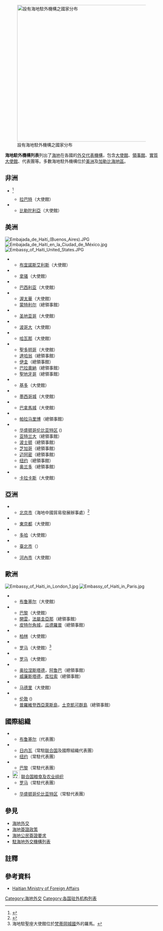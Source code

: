 {{NoteTA|G1=地名}}
[[Image:Diplomatic missions of Haiti.png|thumb|right|450px|設有海地駐外機構之國家分布
{{legend|red|海地}}
{{legend|#002fa7|設有海地駐外機構之國家}}
{{legend|#709ad1|設有海地實質駐外機構之國家}}
]]

'''海地駐外機構列表'''列出了[[海地|海地]]在各國的[[外交代表機構|外交代表機構]]，包含[[大使館|大使館]]、[[領事館|領事館]]、[[實質大使館|實質大使館]]、代表團等。多數海地駐外機構位於[[美洲|美洲]]及[[加勒比海地區|加勒比海地區]]。

==非洲==
*{{Flag|Morocco}} <ref>{{cite web|url=https://medias24.com/inauguration-a-rabat-de-l-ambassade-de-la-republique-d-haiti-15058.html|title=Inauguration à Rabat de l'ambassade de la République d'Haïti|publisher=Medias24|accessdate=2020-12-12|language=fr|archive-date=2021-01-23|archive-url=https://web.archive.org/web/20210123131912/https://medias24.com/inauguration-a-rabat-de-l-ambassade-de-la-republique-d-haiti-15058.html|dead-url=no}}</ref>
**[[拉巴特|拉巴特]]（大使館）
*{{ZAF}}
** [[比勒陀利亞|比勒陀利亞]]（大使館）

==美洲==
[[File:Embajada_de_Haití_(Buenos_Aires).JPG|thumb]]
[[File:Embajada_de_Haití_en_la_Ciudad_de_México.jpg|thumb]]
[[File:Embassy_of_Haiti_United_States.JPG|right]]
*{{ARG}}
** [[布宜諾斯艾利斯|布宜諾斯艾利斯]]（大使館）
*{{BHS}}
** [[拿骚_(巴哈马)|拿骚]]（大使館）
*{{BRA}}
** [[巴西利亚|巴西利亚]]（大使館）
*{{CAN}}
** [[渥太華|渥太華]]（大使館）
** [[蒙特利尔|蒙特利尔]]（總領事館）
*{{CHI}}
** [[圣地亚哥_(智利)|圣地亚哥]]（大使館）
*{{COL}}
** [[波哥大|波哥大]]（大使館）
*{{CUB}}
** [[哈瓦那|哈瓦那]]（大使館）
*{{DOM}}
** [[聖多明哥|聖多明哥]]（大使館）
** [[達哈翁|達哈翁]]（總領事館）
** [[伊圭|伊圭]]（總領事館）
** [[巴拉奧納|巴拉奧納]]（總領事館）
** [[聖地牙哥_(多明尼加)|聖地牙哥]]（總領事館）
*{{ECU}}
** [[基多|基多]]（大使館）
*{{MEX}}
** [[墨西哥城|墨西哥城]]（大使館）
*{{PAN}}
** [[巴拿馬城|巴拿馬城]]（大使館）
*{{SUR}}
** [[帕拉马里博|帕拉马里博]]（總領事館）
*{{USA}}
** [[华盛顿哥伦比亚特区|华盛顿哥伦比亚特区]] ({{tsl|en|Embassy of Haiti in Washington, D.C.|海地駐美大使館|大使館}})
** [[亚特兰大|亚特兰大]]（總領事館）
** [[波士顿|波士顿]]（總領事館）
** [[芝加哥|芝加哥]]（總領事館）
** [[迈阿密|迈阿密]]（總領事館）
** [[纽约|纽约]]（總領事館）
** [[奥兰多_(佛罗里达州)|奥兰多]]（總領事館）
*{{VEN}}
** [[卡拉卡斯|卡拉卡斯]]（大使館）

==亞洲==
*{{PRC}}
** [[北京市|北京市]]（海地中國貿易發展辦事處）<ref>{{cite web|url=https://www.fmprc.gov.cn/web/gjhdq_676201/gj_676203/bmz_679954/1206_680352/sbgx_680356/|title=中国同海地的关系|publisher=中華人民共和國外交部|date=2020-04|accessdate=2020-09-09|archive-date=2020-01-11|archive-url=https://web.archive.org/web/20200111073051/https://www.fmprc.gov.cn/web/gjhdq_676201/gj_676203/bmz_679954/1206_680352/sbgx_680356/|dead-url=no}}</ref>
*{{JPN}}
** [[東京都|東京都]]（大使館）
*{{QAT}}
** [[多哈|多哈]]（大使館）
*{{ROC-TWN}}
** [[臺北市|臺北市]]（{{link-ja|海地駐華大使館|在中華民国ハイチ大使館|海地駐華大使館}}）
*{{VNM}}
** [[河內市|河內市]]（大使館）

==歐洲==
[[File:Embassy_of_Haiti_in_London_1.jpg|thumb]]
[[File:Embassy_of_Haiti_in_Paris.jpg|thumb]]
*{{BEL}}
** [[布鲁塞尔-首都大区|布鲁塞尔]]（大使館）
*{{FRA}}
** [[巴黎|巴黎]]（大使館）
** [[開雲_(法屬圭亞那)|開雲]]，[[法屬圭亞那|法屬圭亞那]]（總領事館）
** [[皮特尔角城|皮特尔角城]]，[[瓜德羅普|瓜德羅普]]（總領事館）
*{{DEU}}
** [[柏林|柏林]]（大使館）
*{{Flag|Holy See}}
** [[罗马|罗马]]（大使館）<ref group="註">海地駐聖座大使館位於[[梵蒂岡城國|梵蒂岡城國]]外的羅馬。</ref>
*{{ITA}}
** [[罗马|罗马]]（大使館）
*{{NLD}}
** [[奥拉涅斯塔德_(阿鲁巴)|奥拉涅斯塔德]]，[[阿鲁巴|阿鲁巴]]（總領事館）
** [[威廉斯塔德|威廉斯塔德]]，[[库拉索|库拉索]]（總領事館）
*{{ESP}}
** [[马德里|马德里]]（大使館）
*{{GBR}}
** [[伦敦|伦敦]] ({{tsl|en|Embassy of Haiti, London|海地駐英大使館|大使館}})
** [[普羅維登西亞萊斯島|普羅維登西亞萊斯島]]，[[土克凱可群島|土克凱可群島]]（總領事館）

==國際組織==
* {{EU}}
**[[布鲁塞尔-首都大区|布鲁塞尔]]（代表團）
* {{UNO}}
**[[日内瓦|日内瓦]]（常駐[[联合国|联合国]]及國際組織代表團）
**[[纽约|纽约]]（常駐代表團）
* {{Flag|UNESCO}}
**[[巴黎|巴黎]]（常駐代表團）
* [[File:FAO_logo.svg|25px]] [[联合国粮食及农业组织|联合国粮食及农业组织]]
**[[罗马|罗马]]（常駐代表團）
* {{Flag|Organization of American States}}
**[[华盛顿哥伦比亚特区|华盛顿哥伦比亚特区]]（常駐代表團）

==參見==
{{portal box|國際關係}}
* [[海地外交|海地外交]]
* [[海地簽證政策|海地簽證政策]]
* [[海地公民簽證要求|海地公民簽證要求]]
* [[駐海地外交機構列表|駐海地外交機構列表]]

==註釋==
{{Reflist|group=註}}

==參考資料==
{{reflist}}
*[http://mae.gouv.ht/web/nos_ambassades.php Haitian Ministry of Foreign Affairs] {{Wayback|url=http://mae.gouv.ht/web/nos_ambassades.php |date=20191221004949 }}

{{海地外交}}
{{美洲題目|駐外機構列表}}

[[Category:海地外交|Category:海地外交]]
[[Category:各国驻外机构列表|Category:各国驻外机构列表]]